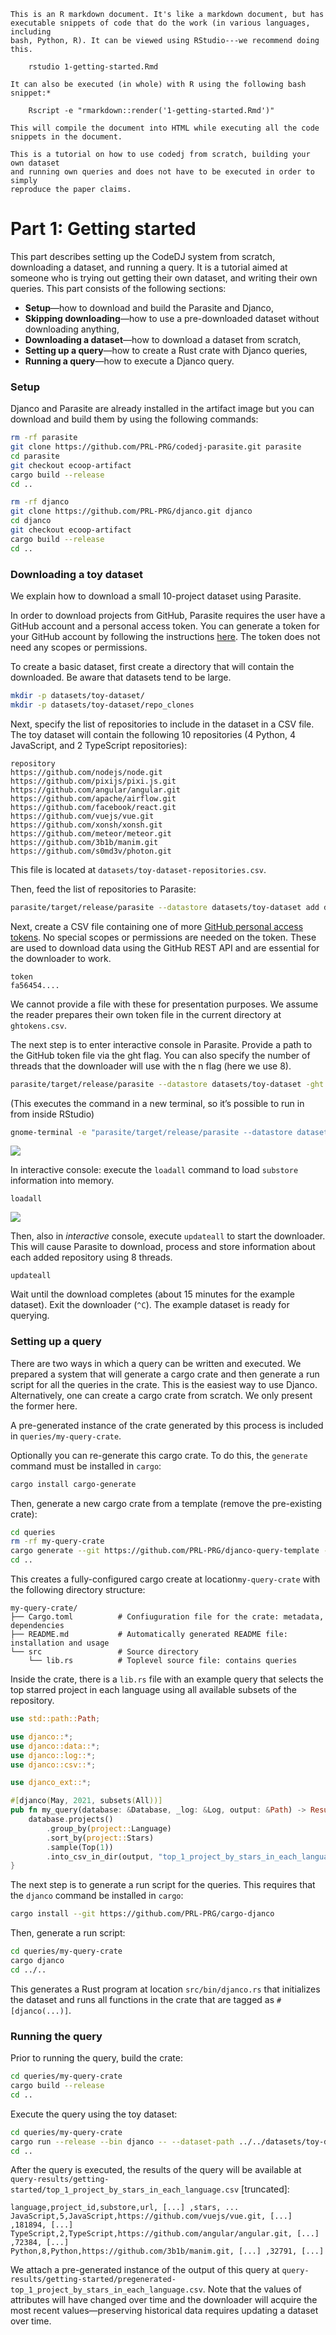 ~~~
This is an R markdown document. It's like a markdown document, but has 
executable snippets of code that do the work (in various languages, including
bash, Python, R). It can be viewed using RStudio---we recommend doing this.

    rstudio 1-getting-started.Rmd

It can also be executed (in whole) with R using the following bash snippet:*
 
    Rscript -e "rmarkdown::render('1-getting-started.Rmd')"

This will compile the document into HTML while executing all the code 
snippets in the document.

This is a tutorial on how to use codedj from scratch, building your own dataset
and running own queries and does not have to be executed in order to simply
reproduce the paper claims.

~~~


# Part 1: Getting started

This part describes setting up the CodeDJ system from scratch, downloading a
dataset, and running a query. It is a tutorial aimed at someone who is trying
out getting their own dataset, and writing their own queries. This part
consists of the following sections:

- **Setup**---how to download and build the Parasite and Djanco,
- **Skipping downloading**---how to use a pre-downloaded dataset without
  downloading anything,
- **Downloading a dataset**---how to download a dataset from scratch,
- **Setting up a query**---how to create a Rust crate with Djanco queries,
- **Running a query**---how to execute a Djanco query.

### Setup

Djanco and Parasite are already installed in the artifact image but you can 
download and build them by using the following commands:

```bash
rm -rf parasite
git clone https://github.com/PRL-PRG/codedj-parasite.git parasite
cd parasite
git checkout ecoop-artifact
cargo build --release
cd ..
```

```bash
rm -rf djanco
git clone https://github.com/PRL-PRG/djanco.git djanco
cd djanco 
git checkout ecoop-artifact
cargo build --release
cd ..
```

### Downloading a toy dataset

We explain how to download a small 10-project dataset using Parasite. 

In order to download projects from GitHub, Parasite requires the user have a
GitHub account and a personal access token. You can generate a token for your
GitHub account by following the instructions
[here](https://docs.github.com/en/github/authenticating-to-github/creating-a-personal-access-token).
The token does not need any scopes or permissions.

To create a basic dataset, first create a directory that will contain the
downloaded. Be aware that datasets tend to be large. 

```bash
mkdir -p datasets/toy-dataset/
mkdir -p datasets/toy-dataset/repo_clones
```

Next, specify the list of repositories to include in the dataset in a CSV file.
The toy dataset will contain the following 10 repositories (4 Python, 4
JavaScript, and 2 TypeScript repositories):

```
repository
https://github.com/nodejs/node.git
https://github.com/pixijs/pixi.js.git
https://github.com/angular/angular.git
https://github.com/apache/airflow.git
https://github.com/facebook/react.git
https://github.com/vuejs/vue.git
https://github.com/xonsh/xonsh.git
https://github.com/meteor/meteor.git
https://github.com/3b1b/manim.git
https://github.com/s0md3v/photon.git
```

This file is located at `datasets/toy-dataset-repositories.csv`.

Then, feed the list of repositories to Parasite:

```bash
parasite/target/release/parasite --datastore datasets/toy-dataset add datasets/toy-dataset-repositories.csv
```

Next, create a CSV file containing one of more [GitHub personal access
tokens](https://docs.github.com/en/github/authenticating-to-github/creating-a-personal-access-token).
No special scopes or permissions are needed on the token. These are used to
download data using the GitHub REST API and are essential for the downloader to
work.

```
token
fa56454....
```

We cannot provide a file with these for presentation purposes. We assume the
reader prepares their own token file in the current directory at
`ghtokens.csv`.

The next step is to enter interactive console in Parasite. Provide a path to
the GitHub token file via the ght flag. You can also specify the number of
threads that the downloader will use with the n flag (here we use 8).

```bash
parasite/target/release/parasite --datastore datasets/toy-dataset -ght ghtokens.csv -n 8 --interactive
```

(This executes the command in a new terminal, so it's possible to run in from
inside RStudio)

```bash
gnome-terminal -e "parasite/target/release/parasite --datastore datasets/toy-dataset -ght ghtokens.csv -n 8 --interactive"
```

![](img/interactive.png)

In interactive console: execute the `loadall` command to load `substore`
information into memory.

```
loadall
```

![](img/loadall.png)

Then, also in *interactive* console, execute `updateall` to start the
downloader. This will cause Parasite to download, process and store information
about each added repository using 8 threads.

```
updateall
```

Wait until the download completes (about 15 minutes for the example dataset).
Exit the downloader (`^C`). The example dataset is ready for querying. 

### Setting up a query

There are two ways in which a query can be written and executed. We prepared a
system that will generate a cargo crate and then generate a run script for all
the queries in the crate. This is the easiest way to use Djanco. Alternatively,
one can create a cargo crate from scratch. We only present the former here.

A pre-generated instance of the crate generated by this process is included in
`queries/my-query-crate`. 

Optionally you can re-generate this cargo crate. To do this, the `generate`
command must be installed in `cargo`:

```bash
cargo install cargo-generate
```

Then, generate a new cargo crate from a template (remove the pre-existing crate):

```bash
cd queries 
rm -rf my-query-crate
cargo generate --git https://github.com/PRL-PRG/djanco-query-template --name my-query-crate
cd ..
```

This creates a fully-configured cargo create at location`my-query-crate`
with the following directory structure:

```
my-query-crate/
├── Cargo.toml          # Confiuguration file for the crate: metadata, dependencies
├── README.md           # Automatically generated README file: installation and usage
└── src                 # Source directory
    └── lib.rs          # Toplevel source file: contains queries
```

Inside the crate, there is a `lib.rs` file with an example query that selects
the top starred project in each language using all available subsets of the
repository.

```rust
use std::path::Path;

use djanco::*;
use djanco::data::*;
use djanco::log::*;
use djanco::csv::*;

use djanco_ext::*;

#[djanco(May, 2021, subsets(All))]
pub fn my_query(database: &Database, _log: &Log, output: &Path) -> Result<(), std::io::Error>  {
    database.projects()
        .group_by(project::Language)
        .sort_by(project::Stars)
        .sample(Top(1))
        .into_csv_in_dir(output, "top_1_project_by_stars_in_each_language.csv")
}
```

The next step is to generate a run script for the queries. This requires that
the `djanco` command be installed in `cargo`:

```bash
cargo install --git https://github.com/PRL-PRG/cargo-djanco
```

Then, generate a run script:

```bash
cd queries/my-query-crate
cargo djanco
cd ../..
```

This generates a Rust program at location `src/bin/djanco.rs` that initializes
the dataset and runs all functions in the crate that are tagged as
`#[djanco(...)]`. 

### Running the query

Prior to running the query, build the crate:

```bash
cd queries/my-query-crate
cargo build --release
cd ..
```

Execute the query using the toy dataset:

```bash
cd queries/my-query-crate
cargo run --release --bin djanco -- --dataset-path ../../datasets/toy-dataset --cache-path cache --output-path ../../query-results/getting-started/
cd ..
```

After the query is executed, the results of the query will be available at
`query-results/getting-started/top_1_project_by_stars_in_each_language.csv`
[truncated]:

```
language,project_id,substore,url, [...] ,stars, ...
JavaScript,5,JavaScript,https://github.com/vuejs/vue.git, [...] ,181894, [...]
TypeScript,2,TypeScript,https://github.com/angular/angular.git, [...] ,72384, [...]
Python,8,Python,https://github.com/3b1b/manim.git, [...] ,32791, [...]
```

We attach a pre-generated instance of the output of this query at
`query-results/getting-started/pregenerated-top_1_project_by_stars_in_each_language.csv`.
Note that the values of attributes will have changed over time and the
downloader will acquire the most recent values---preserving historical data
requires updating a dataset over time.
